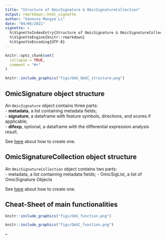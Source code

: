 ```yaml
---
title: "Structure of OmicSignature & OmicSignatureCollection"
output: rmarkdown::html_vignette
author: "Vanessa Mengze Li"
date: "04/06/2021"
vignette: >
  %\VignetteIndexEntry{Structure of OmicSignature & OmicSignatureCollection}
  %\VignetteEngine{knitr::rmarkdown}
  %\VignetteEncoding{UTF-8}
---
```


```r
knitr::opts_chunk$set(
  collapse = TRUE,
  comment = "#>"
)
```

```r
knitr::include_graphics("figs/OmS_OmSC_structure.png")
```

## OmicSignature object structure
An `OmicSignature` object contains three parts:  
 - **metadata**, a list containing metadata fields;  
 - **signature**, a dataframe with feature symbols, directions, and scores if applicable;  
 - **difexp**, optional, a dataframe with the differential expression analysis result.  

See [here](https://montilab.github.io/OmicSignature/articles/CreateOmS.html) about how to create one. 

## OmicSignatureCollection object structure
An `OmicSignatureCollection` object contains two parts:  
 - metadata, a list containing metadata fields;
 - OmicSigList, a list of OmicSignature Objects  

See [here](https://montilab.github.io/OmicSignature/articles/CreateOmSC.html) about how to create one. 

## Cheat-Sheet of main functionalities
```r
knitr::include_graphics("figs/OmS_function.png")
```

```r
knitr::include_graphics("figs/OmSC_function.png")
```

--

